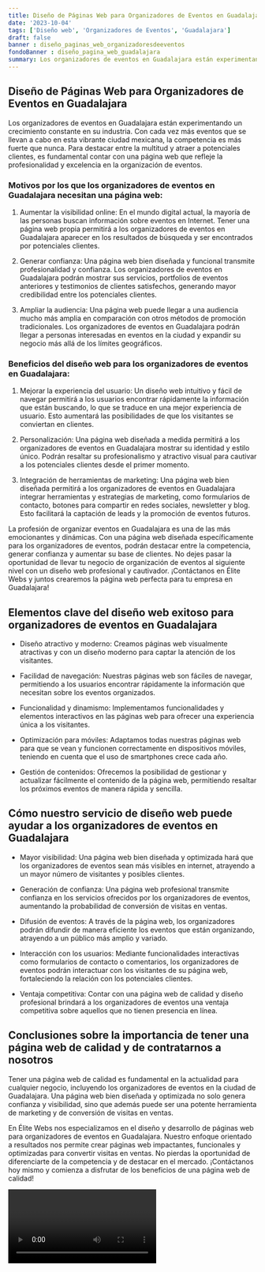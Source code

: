 ```yaml
---
title: Diseño de Páginas Web para Organizadores de Eventos en Guadalajara
date: '2023-10-04'
tags: ['Diseño web', 'Organizadores de Eventos', 'Guadalajara']
draft: false
banner : diseño_paginas_web_organizadoresdeeventos
fondoBanner : diseño_pagina_web_guadalajara
summary: Los organizadores de eventos en Guadalajara están experimentando un crecimiento constante en su industria. Con cada vez más eventos que se llevan a cabo en esta vibrante ciudad mexicana, la competencia es más fuerte que nunca. Para destacar entre la multitud y atraer a potenciales clientes, es fundamental contar con una página web que refleje la profesionalidad y excelencia en la organización de eventos.
---
```


## Diseño de Páginas Web para Organizadores de Eventos en Guadalajara

Los organizadores de eventos en Guadalajara están experimentando un crecimiento constante en su industria. Con cada vez más eventos que se llevan a cabo en esta vibrante ciudad mexicana, la competencia es más fuerte que nunca. Para destacar entre la multitud y atraer a potenciales clientes, es fundamental contar con una página web que refleje la profesionalidad y excelencia en la organización de eventos.

### Motivos por los que los organizadores de eventos en Guadalajara necesitan una página web:

1. Aumentar la visibilidad online: En el mundo digital actual, la mayoría de las personas buscan información sobre eventos en Internet. Tener una página web propia permitirá a los organizadores de eventos en Guadalajara aparecer en los resultados de búsqueda y ser encontrados por potenciales clientes.

2. Generar confianza: Una página web bien diseñada y funcional transmite profesionalidad y confianza. Los organizadores de eventos en Guadalajara podrán mostrar sus servicios, portfolios de eventos anteriores y testimonios de clientes satisfechos, generando mayor credibilidad entre los potenciales clientes.

3. Ampliar la audiencia: Una página web puede llegar a una audiencia mucho más amplia en comparación con otros métodos de promoción tradicionales. Los organizadores de eventos en Guadalajara podrán llegar a personas interesadas en eventos en la ciudad y expandir su negocio más allá de los límites geográficos.

### Beneficios del diseño web para los organizadores de eventos en Guadalajara:

1. Mejorar la experiencia del usuario: Un diseño web intuitivo y fácil de navegar permitirá a los usuarios encontrar rápidamente la información que están buscando, lo que se traduce en una mejor experiencia de usuario. Esto aumentará las posibilidades de que los visitantes se conviertan en clientes.

2. Personalización: Una página web diseñada a medida permitirá a los organizadores de eventos en Guadalajara mostrar su identidad y estilo único. Podrán resaltar su profesionalismo y atractivo visual para cautivar a los potenciales clientes desde el primer momento.

3. Integración de herramientas de marketing: Una página web bien diseñada permitirá a los organizadores de eventos en Guadalajara integrar herramientas y estrategias de marketing, como formularios de contacto, botones para compartir en redes sociales, newsletter y blog. Esto facilitará la captación de leads y la promoción de eventos futuros.

La profesión de organizar eventos en Guadalajara es una de las más emocionantes y dinámicas. Con una página web diseñada específicamente para los organizadores de eventos, podrán destacar entre la competencia, generar confianza y aumentar su base de clientes. No dejes pasar la oportunidad de llevar tu negocio de organización de eventos al siguiente nivel con un diseño web profesional y cautivador. ¡Contáctanos en Élite Webs y juntos crearemos la página web perfecta para tu empresa en Guadalajara!

<GifSeo />

<Cta />

## Elementos clave del diseño web exitoso para organizadores de eventos en Guadalajara

- Diseño atractivo y moderno: Creamos páginas web visualmente atractivas y con un diseño moderno para captar la atención de los visitantes.

- Facilidad de navegación: Nuestras páginas web son fáciles de navegar, permitiendo a los usuarios encontrar rápidamente la información que necesitan sobre los eventos organizados.

- Funcionalidad y dinamismo: Implementamos funcionalidades y elementos interactivos en las páginas web para ofrecer una experiencia única a los visitantes.

- Optimización para móviles: Adaptamos todas nuestras páginas web para que se vean y funcionen correctamente en dispositivos móviles, teniendo en cuenta que el uso de smartphones crece cada año.

- Gestión de contenidos: Ofrecemos la posibilidad de gestionar y actualizar fácilmente el contenido de la página web, permitiendo resaltar los próximos eventos de manera rápida y sencilla.

## Cómo nuestro servicio de diseño web puede ayudar a los organizadores de eventos en Guadalajara

- Mayor visibilidad: Una página web bien diseñada y optimizada hará que los organizadores de eventos sean más visibles en internet, atrayendo a un mayor número de visitantes y posibles clientes.

- Generación de confianza: Una página web profesional transmite confianza en los servicios ofrecidos por los organizadores de eventos, aumentando la probabilidad de conversión de visitas en ventas.

- Difusión de eventos: A través de la página web, los organizadores podrán difundir de manera eficiente los eventos que están organizando, atrayendo a un público más amplio y variado.

- Interacción con los usuarios: Mediante funcionalidades interactivas como formularios de contacto o comentarios, los organizadores de eventos podrán interactuar con los visitantes de su página web, fortaleciendo la relación con los potenciales clientes.

- Ventaja competitiva: Contar con una página web de calidad y diseño profesional brindará a los organizadores de eventos una ventaja competitiva sobre aquellos que no tienen presencia en línea.

## Conclusiones sobre la importancia de tener una página web de calidad y de contratarnos a nosotros

Tener una página web de calidad es fundamental en la actualidad para cualquier negocio, incluyendo los organizadores de eventos en la ciudad de Guadalajara. Una página web bien diseñada y optimizada no solo genera confianza y visibilidad, sino que además puede ser una potente herramienta de marketing y de conversión de visitas en ventas.

En Élite Webs nos especializamos en el diseño y desarrollo de páginas web para organizadores de eventos en Guadalajara. Nuestro enfoque orientado a resultados nos permite crear páginas web impactantes, funcionales y optimizadas para convertir visitas en ventas. No pierdas la oportunidad de diferenciarte de la competencia y de destacar en el mercado. ¡Contáctanos hoy mismo y comienza a disfrutar de los beneficios de una página web de calidad!

<Video />

<CtaBot job='Organizadores de Eventos' city='Guadalajara'/>

<Gmaps query='Guadalajara+españa+maps' />